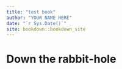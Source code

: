 ```yaml
--- 
title: "test book"
author: "YOUR NAME HERE"
date: "`r Sys.Date()`"
site: bookdown::bookdown_site
---
```


# Down the rabbit-hole

